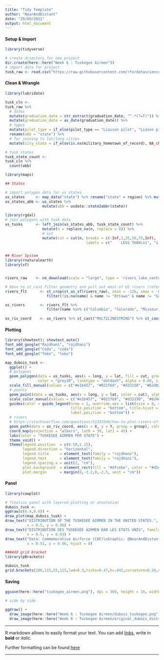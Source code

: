 ```yaml
---
title: "Tidy Template"
author: "NearAndDistant"
date: "29/09/2021"
output: html_document
---
```


#### Setup & Import
```r
library(tidyverse)

# create driectory for new project
dir.create(here::here("Week 6 : Tuskegee Airmen"))
# import data for project
tusk_raw <- read.csv("https://raw.githubusercontent.com/rfordatascience/tidytuesday/master/data/2022/2022-02-08/airmen.csv")

```

#### Clean & Wrangle
```r
library(lubridate)

tusk_cln <-
tusk_raw %>%
  # dates
  mutate(graduation_date = str_extract(graduation_date, "^.*(?=T)")) %>%
  mutate(graduation_date = as_date(graduation_date)) %>%
  # typos
  mutate(pilot_type = if_else(pilot_type == "Liaison pilot", "Liason pilot", pilot_type)) %>%
  rename(abb = "state") %>%
  # for joining to lat/long cities
  mutate(city_state = if_else(is.na(military_hometown_of_record), NA_character_ , paste0(str_to_title(military_hometown_of_record), " ", abb)))

# tusk states
tusk_state_count <-
tusk_cln %>%
  count(abb)

```

```r
library(maps)

## States

# import polygon data for us states
us_states     <- map_data("state") %>% rename("state" = region) %>% mutate(state = str_to_title(state))
us_states_abb <- us_states %>% 
                 mutate(abb = usdata::state2abbr(state))
                                
library(rgdal)
# join polygons with tusk data
us_tusks      <- left_join(us_states_abb, tusk_state_count) %>%
                 mutate(n = replace_na(n, replace = 0)) %>%
                 # cut
                 mutate(cut = cut(n, breaks = c(-Inf,1,25,50,75,Inf),
                                     labels = c("    LESS THAN\n1", "1-25", "26-50", "51-75", "76-102")))


## River System
library(rnaturalearth)
library(sf)


rivers_raw    <- ne_download(scale = "large", type = 'rivers_lake_centerlines', category = 'physical', returnclass = "sf")

# bbox to st_cast filter geometry and pull out most of US rivers (reference only - use for filtered names)
rivers_flt      <- st_crop(st_as_sf(rivers_raw), xmin = -126, xmax = -64, ymin = 24, ymax = 45) %>% 
                   filter(!is.na(name) & name != "Ottawa" & name != "Saint John" & name != "Winnipeg" & name != "R. des Outaouais" & name != "Rainy") 

us_rivers       <- rivers_flt %>% 
                   filter(name %in% c("Columbia", "Colorado", "Missouri", "Arkansas", "Red", "Snake" , "Mississipi", "Sacremento", "Rio Grande", "Tennessee", "Ohio"))
 
us_riv_coord    <- us_rivers %>% st_cast("MULTILINESTRING") %>% st_coordinates() %>% as_tibble() %>% mutate(group = paste0(L1, "-", L2))

```

#### Plotting
```r
library(showtext); showtext_auto()
font_add_google("Rajdhani", "rajdhani")
font_add_google("Coda", "coda")
font_add_google("Teko", "teko")

map_dubois_tusk <-
  ggplot() +
  # polygons
  geom_polygon(data = us_tusks, aes(x = long, y = lat, fill = cut, group = group),
               color = "grey30", linetype = "dotdash", alpha = 0.80, size = 0.2, show.legend = FALSE) +
  scale_fill_manual(values = c("#e1b457", "#021f69", "#d32150", "#624025", "black")) +
  # points
  geom_point(data = us_tusks, aes(x = long, y = lat, color = cut), alpha = 0) +
  scale_color_manual(values = c("#e1b457", "#021f69", "#d32150", "#624025", "black")) +
  guides(color = guide_legend(nrow = 1, override.aes = list(size = 8, alpha = 0.7),
                              title.position = "bottom", title.hjust = 0.5, title.vjust = -2, 
                              label.position = "bottom")) +
  # rivers
  # https://stackoverflow.com/questions/51333546/how-to-plot-rivers-efficiently
  geom_path(data = us_riv_coord, aes(x = X, y = Y, group = group), color = "grey25", size = 0.3) +
  coord_map(projection = "albers", lat0 = 39, lat1 = 45) +
  labs(color = "TUSKEGEE AIRMEN PER STATE") +
  theme_void() +
  theme(legend.position  = c(0.50,1.15),
        legend.direction = "horizontal",
        legend.title     = element_text(family = "rajdhani"),
        legend.text      = element_text(family = "rajdhani"),
        legend.spacing.x = unit(2, "cm"),
        plot.background  = element_rect(fill = "#dfcebe", color = "#d5d4d0", size = 8),
        plot.margin      = margin(8,-3.2,0,-2.5, unit = "cm"))

```

#### Panel
```r
library(cowplot)

# finalise panel with layered plotting or annotation
dubois_tusk <-
ggdraw(c(0.4,0.6)) +
draw_plot(map_dubois_tusk) +
draw_text("DISTRIBUTION OF THE TUSKEGEE AIRMEN IN THE UNITED STATES.", family = "teko", fontface = "bold", size = 18, color = "grey25", 
          x = 0.5, y = 0.96) +
draw_text("DISTRIBUTION DES TUSKEGEE AIRMEN DAN LES ETATS UNIS", family = "coda", size = 10, color = "grey25", 
          x = 0.5, y = 0.93) +
draw_text("Data: Commemorative Airforce (CAF)\nGraphic: @NearAndDistant", family = "coda", size = 6, color = "grey42", 
          x = 0.51, y = 0.06, hjust = 0)

###Add grid bracket
library(pBrackets)

dubois_tusk
grid.brackets(200,115,55,115,lwd=0.3,ticks=0.47,h=.042,curvature=0.20,col="grey60",type=5)

```

#### Saving
```r

ggsave(here::here("tuskegee_airmen.png"), dpi = 360, height = 10, width = 15)

```

```r
# side by side

ggdraw() +
  draw_image(here::here("Week 6 : Tuskegee Airmen/dubois_tuskegee.png"), x = 0.01, width = 0.47) +
  draw_image(here::here("Week 6 : Tuskegee Airmen/original_dubois_distribution_of_negroes_us_1900.jpeg"), x =  0.48, width = 0.5)

```

***

R markdown allows to easily format your text. You can add [links](www.r-graph-gallery.com), write in **bold** or *italic*.

Further formatting can be found [here](https://holtzy.github.io/Pimp-my-rmd/)

***